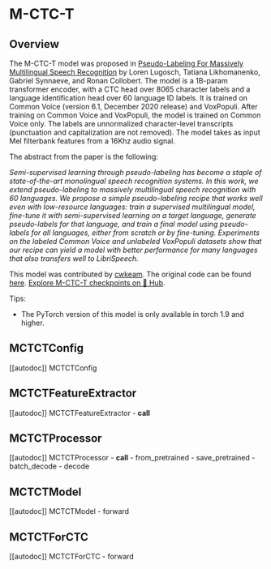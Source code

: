 <!--Copyright 2022 The HuggingFace Team. All rights reserved.

Licensed under the Apache License, Version 2.0 (the "License"); you may not use this file except in compliance with
the License. You may obtain a copy of the License at

http://www.apache.org/licenses/LICENSE-2.0

Unless required by applicable law or agreed to in writing, software distributed under the License is distributed on
an "AS IS" BASIS, WITHOUT WARRANTIES OR CONDITIONS OF ANY KIND, either express or implied. See the License for the
specific language governing permissions and limitations under the License.
-->

# M-CTC-T

## Overview

The M-CTC-T model was proposed in [Pseudo-Labeling For Massively Multilingual Speech Recognition](https://arxiv.org/abs/2111.00161) by Loren Lugosch, Tatiana Likhomanenko, Gabriel Synnaeve, and Ronan Collobert. The model is a 1B-param transformer encoder, with a CTC head over 8065 character labels and a language identification head over 60 language ID labels. It is trained on Common Voice (version 6.1, December 2020 release) and VoxPopuli. After training on Common Voice and VoxPopuli, the model is trained on Common Voice only. The labels are unnormalized character-level transcripts (punctuation and capitalization are not removed). The model takes as input Mel filterbank features from a 16Khz audio signal.

The abstract from the paper is the following:

*Semi-supervised learning through pseudo-labeling has become a staple of state-of-the-art monolingual
speech recognition systems. In this work, we extend pseudo-labeling to massively multilingual speech
recognition with 60 languages. We propose a simple pseudo-labeling recipe that works well even
with low-resource languages: train a supervised multilingual model, fine-tune it with semi-supervised
learning on a target language, generate pseudo-labels for that language, and train a final model using
pseudo-labels for all languages, either from scratch or by fine-tuning. Experiments on the labeled
Common Voice and unlabeled VoxPopuli datasets show that our recipe can yield a model with better
performance for many languages that also transfers well to LibriSpeech.*



This model was contributed by [cwkeam](https://huggingface.co/cwkeam). The original code can be found [here](https://github.com/flashlight/wav2letter/tree/main/recipes/mling_pl).
[Explore M-CTC-T checkpoints on 🤗 Hub](https://huggingface.co/models?sort=downloads&search=M-CTC-T).

Tips:

- The PyTorch version of this model is only available in torch 1.9 and higher.

## MCTCTConfig

[[autodoc]] MCTCTConfig

## MCTCTFeatureExtractor

[[autodoc]] MCTCTFeatureExtractor
    - __call__

## MCTCTProcessor

[[autodoc]] MCTCTProcessor
    - __call__
    - from_pretrained
    - save_pretrained
    - batch_decode
    - decode


## MCTCTModel

[[autodoc]] MCTCTModel
    - forward

## MCTCTForCTC

[[autodoc]] MCTCTForCTC
    - forward
